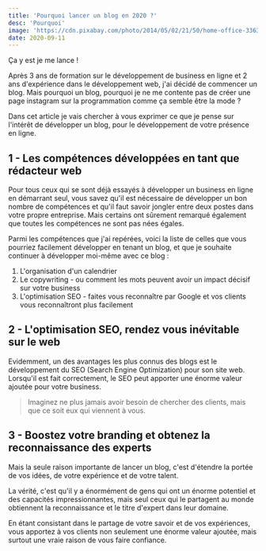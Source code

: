 ```yaml
---
title: 'Pourquoi lancer un blog en 2020 ?'
desc: 'Pourquoi'
image: 'https://cdn.pixabay.com/photo/2014/05/02/21/50/home-office-336378_1280.jpg'
date: 2020-09-11
---
```


Ça y est je me lance !

Après 3 ans de formation sur le développement de business en ligne et 2 ans d'expérience dans le développement web, j'ai décidé de commencer un blog. Mais pourquoi un blog, pourquoi je ne me contente pas de créer une page instagram sur la programmation comme ça semble être la mode ?

Dans cet article je vais chercher à vous exprimer ce que je pense sur l'intérêt de développer un blog, pour le développement de votre présence en ligne.

## 1 - Les compétences développées en tant que rédacteur web

Pour tous ceux qui se sont déjà essayés à développer un business en ligne en démarrant seul, vous savez qu'il est nécessaire de développer un bon nombre de compétences et qu'il faut savoir jongler entre deux postes dans votre propre entreprise.
Mais certains ont sûrement remarqué également que toutes les compétences ne sont pas nées égales.

Parmi les compétences que j'ai repérées, voici la liste de celles que vous pourriez facilement développer en tenant un blog, et que je souhaite continuer à développer moi-même avec ce blog :

1. L'organisation d'un calendrier
2. Le copywriting - ou comment les mots peuvent avoir un impact décisif sur votre business
3. L'optimisation SEO - faites vous reconnaître par Google et vos clients vous reconnaîtront plus facilement

## 2 - L'optimisation SEO, rendez vous inévitable sur le web

Evidemment, un des avantages les plus connus des blogs est le développement du SEO (Search Engine Optimization) pour son site web. Lorsqu'il est fait correctement, le SEO peut apporter une énorme valeur ajoutée pour votre business.

> Imaginez ne plus jamais avoir besoin de chercher des clients, mais que ce soit eux qui viennent à vous.

## 3 - Boostez votre branding et obtenez la reconnaissance des experts

Mais la seule raison importante de lancer un blog, c'est d'étendre la portée de vos idées, de votre expérience et de votre talent.

La vérité, c'est qu'il y a énormément de gens qui ont un énorme potentiel et des capacités impressionnantes, mais seul ceux qui le partagent au monde obtiennent la reconnaissance et le titre d'expert dans leur domaine.

En étant consistant dans le partage de votre savoir et de vos expériences, vous apportez à vos clients non seulement une énorme valeur ajoutée, mais surtout une vraie raison de vous faire confiance.

<NewsLetter />
